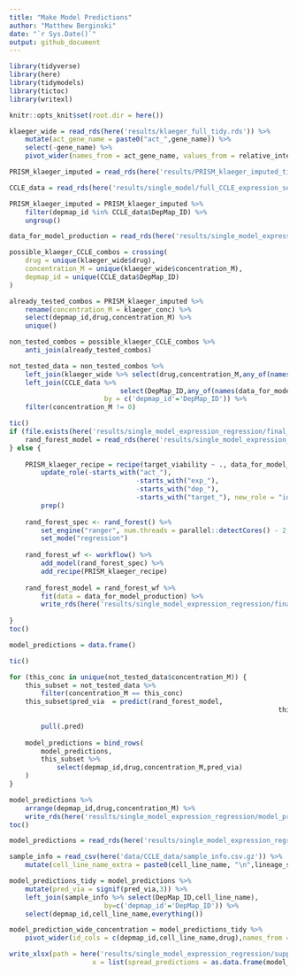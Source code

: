 ```yaml
---
title: "Make Model Predictions"
author: "Matthew Berginski"
date: "`r Sys.Date()`"
output: github_document
---
```


```r
library(tidyverse)
library(here)
library(tidymodels)
library(tictoc)
library(writexl)

knitr::opts_knit$set(root.dir = here())
```

```r
klaeger_wide = read_rds(here('results/klaeger_full_tidy.rds')) %>%
	mutate(act_gene_name = paste0("act_",gene_name)) %>%
	select(-gene_name) %>%
	pivot_wider(names_from = act_gene_name, values_from = relative_intensity)

PRISM_klaeger_imputed = read_rds(here('results/PRISM_klaeger_imputed_tidy.rds'))

CCLE_data = read_rds(here('results/single_model/full_CCLE_expression_set_for_ML.rds'))

PRISM_klaeger_imputed = PRISM_klaeger_imputed %>%
	filter(depmap_id %in% CCLE_data$DepMap_ID) %>%
	ungroup()

data_for_model_production = read_rds(here('results/single_model_expression_regression/full_model_data_set_500feat.rds'))
```

```r
possible_klaeger_CCLE_combos = crossing(
	drug = unique(klaeger_wide$drug),
	concentration_M = unique(klaeger_wide$concentration_M),
	depmap_id = unique(CCLE_data$DepMap_ID)
)

already_tested_combos = PRISM_klaeger_imputed %>%
	rename(concentration_M = klaeger_conc) %>%
	select(depmap_id,drug,concentration_M) %>%
	unique()

non_tested_combos = possible_klaeger_CCLE_combos %>%
	anti_join(already_tested_combos)

not_tested_data = non_tested_combos %>%
	left_join(klaeger_wide %>% select(drug,concentration_M,any_of(names(data_for_model_production)))) %>%
	left_join(CCLE_data %>% 
							select(DepMap_ID,any_of(names(data_for_model_production))),
						by = c('depmap_id'='DepMap_ID')) %>%
	filter(concentration_M != 0)

```

```r
tic()
if (file.exists(here('results/single_model_expression_regression/final_model_500feat.rds'))) {
	rand_forest_model = read_rds(here('results/single_model_expression_regression/final_model_500feat.rds'))
} else {
	
	PRISM_klaeger_recipe = recipe(target_viability ~ ., data_for_model_production) %>%
		update_role(-starts_with("act_"),
								-starts_with("exp_"),
								-starts_with("dep_"),
								-starts_with("target_"), new_role = "id variable") %>%
		prep()
	
	rand_forest_spec <- rand_forest() %>% 
		set_engine("ranger", num.threads = parallel::detectCores() - 2,importance = "impurity") %>%
		set_mode("regression")
	
	rand_forest_wf <- workflow() %>%
		add_model(rand_forest_spec) %>%
		add_recipe(PRISM_klaeger_recipe)
	
	rand_forest_model = rand_forest_wf %>%
		fit(data = data_for_model_production) %>%
		write_rds(here('results/single_model_expression_regression/final_model_500feat.rds'), compress = 'gz')
	
}
toc()
```

```r
model_predictions = data.frame()

tic()

for (this_conc in unique(not_tested_data$concentration_M)) {
	this_subset = not_tested_data %>%
		filter(concentration_M == this_conc)
	this_subset$pred_via  = predict(rand_forest_model,
																	this_subset %>%
																		mutate(klaeger_conc = NA, imputed_viability = NA)) %>%
		pull(.pred)
	
	model_predictions = bind_rows(
		model_predictions,
		this_subset %>%
			select(depmap_id,drug,concentration_M,pred_via)
	)
}

model_predictions %>%
	arrange(depmap_id,drug,concentration_M) %>%
	write_rds(here('results/single_model_expression_regression/model_predictions_500feat.rds'), compress = 'gz')
toc()
```

```r
model_predictions = read_rds(here('results/single_model_expression_regression/model_predictions_500feat.rds'))

sample_info = read_csv(here('data/CCLE_data/sample_info.csv.gz')) %>%
	mutate(cell_line_name_extra = paste0(cell_line_name, "\n",lineage_subtype, "\n",lineage_sub_subtype))

model_predictions_tidy = model_predictions %>%
	mutate(pred_via = signif(pred_via,3)) %>%
	left_join(sample_info %>% select(DepMap_ID,cell_line_name),
						by=c('depmap_id'='DepMap_ID')) %>%
	select(depmap_id,cell_line_name,everything())

model_prediction_wide_concentration = model_predictions_tidy %>%
	pivot_wider(id_cols = c(depmap_id,cell_line_name,drug),names_from = concentration_M, values_from = pred_via)

write_xlsx(path = here('results/single_model_expression_regression/supplemental_preds.xlsx'), 
					 x = list(spread_predictions = as.data.frame(model_prediction_wide_concentration)))
```